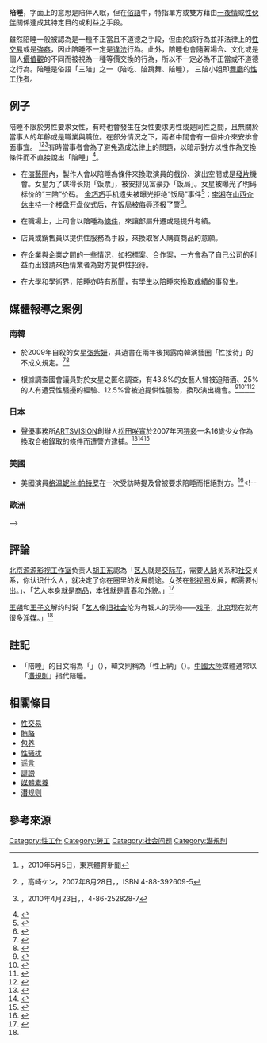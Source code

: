 {{refimprove|time=2019-08-13T13:46:44+00:00}}
{{pp-semi-sock|small=yes}}
'''陪睡'''，字面上的意思是陪伴入眠，但在[[俗語|俗語]]中，特指單方或雙方藉由[[一夜情|一夜情]]或[[性伙伴|性伙伴]]關係達成其特定目的或利益之手段。

雖然陪睡一般被認為是一種不正當且不道德之手段，但由於該行為並非法律上的[[性交易|性交易]]或是[[強姦|強姦]]，因此陪睡不一定是[[違法|違法]]行為。此外，陪睡也會隨著場合、文化或是個人[[價值觀|價值觀]]的不同而被視為一種等價交換的行為，所以不一定必為不正當或不道德之行為。陪睡是俗語「三陪」之一（陪吃、陪跳舞、陪睡），<!--應併入[[三陪|三陪]]-->三陪小姐即[[舞廳|舞廳]]的[[性工作者|性工作者]]。

==例子==
陪睡不限於男性要求女性，有時也會發生在女性要求男性或是同性之間，且無關於當事人的年齡或是職業與職位。在部分情況之下，兩者中間會有一個仲介來安排會面事宜。<!--像是有需要利益並願意提供性服務的人不知道該找什麼人，這時會有人負責牽線。--><ref>[http://www.tokyo-sports.co.jp/hamidashi.php?hid=8252 {{lang|ja|生保レディーに聞いた「枕営業は本当にあるんですか？」}}]{{dead link|date=2018年1月 |bot=InternetArchiveBot |fix-attempted=yes }}，2010年5月5日，東京體育新聞</ref><ref>{{lang|ja|ホスト裏物語}}，高崎ケン，2007年8月28日，{{lang|ja|彩図社}}，ISBN 4-88-392609-5</ref><ref>{{lang|ja|裏社会の住人が見た芸能人の秘密}}，2010年4月23日，{{lang|ja|コアマガジン}}，4-86-252828-7</ref>有時當事者會為了避免造成法律上的問題，以暗示對方以性作為交換條件而不直接說出「陪睡」<ref>{{lang|ja|実話ナックルズ 2010年2月号，ミリオン出版}}</ref>。

*在[[演藝界|演藝圈]]內，製作人會以陪睡為條件來換取演員的戲份、演出空間或是[[音樂專輯|發片]]機會。女星为了谋得长期「饭票」，被安排见富豪办「饭局」。女星被曝光了明码标价的“三陪”价码。<!--?: <ref name="txs " />--> [[金巧巧|金巧巧]]手机遗失被曝光拒绝“饭局”事件<ref>{{cite web|title=金巧巧遗失手机内容遭曝光 曾被淫媒求饭局|url=http://ent.163.com/10/0408/05/63NLOSDO00031H2L.html|accessdate=2010-04-08|work=|publisher=网易|language=zh-hans|archive-url=https://web.archive.org/web/20100411234437/http://ent.163.com/10/0408/05/63NLOSDO00031H2L.html|archive-date=2010-04-11|dead-url=yes}}</ref>；[[李湘_(主持人)|李湘]]在[[山西|山西]][[介休|介休]]主持一个楼盘开盘仪式后，在饭局被侮辱还报了警<ref name="kjhs">{{cite web|title=明星饭局中的娱乐圈“莲花”|url=http://news.nen.com.cn/jinhushiping/80/3486080.shtml|accessdate=2010-04-15|work=|publisher=东北新闻网|language=zh-hans|archive-url=https://web.archive.org/web/20100417164432/http://news.nen.com.cn/jinhushiping/80/3486080.shtml|archive-date=2010-04-17|dead-url=no}}</ref>。

*在職場上，上司會以陪睡為[[交換條件|條件]]，來讓部屬升遷或是提升考績。

*店員或銷售員以提供性服務為手段，來換取客人購買商品的意願。

*在企業與企業之間的一些情況，如招標案、合作案，一方會為了自己公司的利益而出錢請來色情業者為對方提供性招待。

*在大學和學術界，陪睡亦時有所聞，有學生以陪睡來換取成績的事發生。

==媒體報導之案例==<!--
===香港===
*

===中國===
*

-->

===南韓===
*於2009年自殺的女星[[张紫妍|张紫妍]]，其遺書在兩年後揭露南韓演藝圈「性接待」的不成文規定。<ref>{{Cite web|title=張子妍陪睡３１人|url=http://www.libertytimes.com.tw/2011/new/mar/8/today-show1.htm|access-date=2022-04-14|date=2011-03-08|publisher=自由電子報|archive-url=https://web.archive.org/web/20110829094630/http://www.libertytimes.com.tw/2011/new/mar/8/today-show1.htm|archive-date=2011-08-29}}</ref><ref>{{Cite web|title=張紫妍惡魔名單曝光！　驚見樂天89歲創辦人|url=http://www.nownews.com/2011/03/11/545-2695442.htm|access-date=2022-04-14|date=2011-03-11|publisher=NOWnews 今日新聞網|archive-url=https://web.archive.org/web/20110314162521/http://www.nownews.com/2011/03/11/545-2695442.htm|archive-date=2011-03-14}}</ref>

* 根據調查國會議員對於女星之匿名調查，有43.8%的女藝人曾被迫陪酒、25%的人有遭受性騷擾的經驗、12.5%曾被迫提供性服務，換取演出機會。<ref>{{Cite web|title=【週刊韓（カラ）から】性上納って？　韓国芸能界の暗部 (1/3ページ) -|url=http://sankei.jp.msn.com/world/korea/090405/kor0904051301005-n1.htm|access-date=2022-04-14|date=2009-04-05|publisher=MSN産経ニュース|language=ja|archive-url=https://web.archive.org/web/20101127010702/http://sankei.jp.msn.com/world/korea/090405/kor0904051301005-n1.htm|archive-date=2010-11-27}}</ref><ref>{{Cite web|title=南韓演藝圈亂! 藝人陪睡電視台高官|url=http://www.libertytimes.com.tw/2009/new/oct/7/today-show1.htm|access-date=2022-04-14|date=2009-10-07|publisher=自由電子報|archive-url=https://web.archive.org/web/20100225093843/http://www.libertytimes.com.tw/2009/new/oct/7/today-show1.htm|archive-date=2010-02-25}}</ref><ref>{{Cite web|title=韓国放送映画公演芸術家労働組合、タレント2000人対象に人権侵害実態調査着手|url=http://contents.innolife.net/news/list.php?ac_id=4&ai_id=96769|access-date=2022-04-14|date=|work=innolife.net|archive-url=https://web.archive.org/web/20090331014550/http://contents.innolife.net/news/list.php?ac_id=4&ai_id=96769|archive-date=2009-03-31}}</ref><ref>{{Cite web|title=逾6成南韓女星 被要求包養陪睡|url=http://www.libertytimes.com.tw/2010/new/apr/28/today-show1.htm|access-date=2022-04-14|date=2010-04-28|publisher=自由電子報|archive-url=https://web.archive.org/web/20101109150956/http://www.libertytimes.com.tw/2010/new/apr/28/today-show1.htm|archive-date=2010-11-09}}</ref>

===日本===
*[[聲優|聲優]]事務所[[ARTSVISION|ARTSVISION]]創辦人[[松田咲實|松田咲實]]於2007年因[[猥褻|猥褻]]一名16歲少女作為換取合格錄取的條件而遭警方逮捕。<ref>{{Cite web|title=日刊サイゾー「声優業界のパワハラ事情」|url=http://news.livedoor.com/article/detail/3268060/|access-date=2011-10-25|date=2007-08-14|publisher=才藏|archive-url=https://web.archive.org/web/20120528054935/http://news.livedoor.com/article/detail/3268060/|archive-date=2012年5月28日|dead-url=yes}}</ref><ref>{{Cite web|title=当声优先过"潜规则"!ArtsVision声优事务所社长被控猥亵少女|url=http://www.pcgames.com.cn/cartoon/news/guowainews/0705/897955.html|access-date=2022-04-14|publisher=太平洋游戏网|archive-url=https://web.archive.org/web/20070928005427/http://www.pcgames.com.cn/cartoon/news/guowainews/0705/897955.html|archive-date=2007-09-28}}</ref><ref>{{Cite web|title=恋声迷AV社前集体抗议,"猥亵门"波澜又起|url=https://web.archive.org/web/20070928005413/http://www.pcgames.com.cn/cartoon/news/guowainews/0706/899710.html|access-date=2022-04-14|publisher=太平洋游戏网|archive-url=https://web.archive.org/web/20070928005413/http://www.pcgames.com.cn/cartoon/news/guowainews/0706/899710.html|archive-date=2007-09-28}}</ref>

===美國===
*美國演員[[格温妮丝·帕特罗|格温妮丝·帕特罗]]在一次受訪時提及曾被要求陪睡而拒絕對方。<ref>{{Cite web|title=陪睡換角色 葛妮絲不幹 20年前險獻身求榮 靠演技奧斯卡封后|url=http://www.libertytimes.com.tw/2010/new/oct/10/today-show7.htm|access-date=2022-04-14|date=2010-10-10|publisher=自由電子報|archive-url=https://web.archive.org/web/20101113210401/http://www.libertytimes.com.tw/2010/new/oct/10/today-show7.htm|archive-date=2010-11-13}}</ref><!--

===歐洲===
-->

== 評論 ==
[[北京|北京]][[源源影视工作室|源源影视工作室]]负责人[[胡卫东_(影视)|胡卫东]]認為「[[艺人|艺人]]就是[[交际花|交际花]]，需要[[人脉|人脉]]关系和[[社交|社交]]关系，你认识什么人，就决定了你在圈里的发展前途。女孩在[[影视圈|影视圈]]发展，都需要付出。」、「艺人本身就是[[商品|商品]]，本钱就是[[青春期|青春]]和[[外貌|外貌]]。」<ref name="vns">{{cite web|title=萧依婷吸毒 娱乐圈“三陪”犹抱琵琶半遮面|url=http://people.hnce.com.cn/c/2010-03-22/66170_3.shtml|accessdate=2010-03-22|work=|publisher=湖南经网|language=zh-hans|archiveurl=https://web.archive.org/web/20100409080119/http://people.hnce.com.cn/c/2010-03-22/66170_3.shtml|archivedate=2010-04-09|deadurl=yes}}</ref>

[[王朔|王朔]]和[[王子文|王子文]]解约时说「[[艺人|艺人]]像[[旧社会|旧社会]]沦为有钱人的玩物——[[戏子|戏子]]，[[北京|北京]]现在就有很多[[操控性工作者|淫媒]]。」<ref name="kjhs " />

==註記==
*「陪睡」的日文稱為「{{lang|ja|枕営業}}」（{{lang|ja|まくらえいぎょう}}），韓文則稱為「性上納」（{{lang|ko|성상납}}）。[[中國大陸|中國大陸]]媒體通常以「[[潛規則|潛規則]]」指代陪睡。

==相關條目==
*[[性交易|性交易]]
*[[賄賂|賄賂]]
*[[包养|包养]]
*[[性骚扰|性骚扰]]
*[[谣言|谣言]]
*[[誹謗|誹謗]]
*[[媒體素養|媒體素養]]
*[[潜规则|潜规则]]

==參考來源==
<references/>

{{溫斯坦效應}}
{{色情}}
[[Category:性工作|Category:性工作]]
[[Category:勞工|Category:勞工]]
[[Category:社会问题|Category:社会问题]]
[[Category:潛規則|Category:潛規則]]
